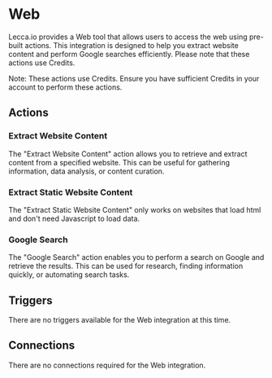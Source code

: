 
# Web

Lecca.io provides a Web tool that allows users to access the web using pre-built actions. This integration is designed to help you extract website content and perform Google searches efficiently. Please note that these actions use Credits.

<Callout type="info" emoji="💡">
  Note: These actions use Credits. Ensure you have sufficient Credits in your
  account to perform these actions.
</Callout>

## Actions

### Extract Website Content

The "Extract Website Content" action allows you to retrieve and extract content from a specified website. This can be useful for gathering information, data analysis, or content curation.

### Extract Static Website Content

The "Extract Static Website Content" only works on websites that load html and don't need Javascript to load data.

### Google Search

The "Google Search" action enables you to perform a search on Google and retrieve the results. This can be used for research, finding information quickly, or automating search tasks.

## Triggers

There are no triggers available for the Web integration at this time.

## Connections

There are no connections required for the Web integration.
